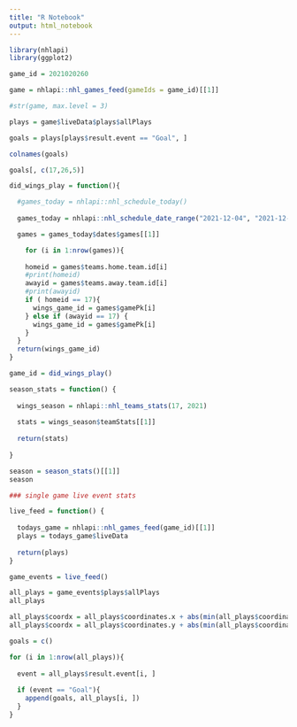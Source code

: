 ```yaml
---
title: "R Notebook"
output: html_notebook
---
```

```r
library(nhlapi)
library(ggplot2)
```

```r
game_id = 2021020260
```

```r
game = nhlapi::nhl_games_feed(gameIds = game_id)[[1]]

#str(game, max.level = 3)

```

```r
plays = game$liveData$plays$allPlays

goals = plays[plays$result.event == "Goal", ]

colnames(goals)

goals[, c(17,26,5)]
```

```r
did_wings_play = function(){

  #games_today = nhlapi::nhl_schedule_today()
  
  games_today = nhlapi::nhl_schedule_date_range("2021-12-04", "2021-12-04")[[1]]

  games = games_today$dates$games[[1]]

    for (i in 1:nrow(games)){
  
    homeid = games$teams.home.team.id[i]
    #print(homeid)
    awayid = games$teams.away.team.id[i]
    #print(awayid)
    if ( homeid == 17){
      wings_game_id = games$gamePk[i]
    } else if (awayid == 17) {
      wings_game_id = games$gamePk[i]
    }
  }
  return(wings_game_id)
}

game_id = did_wings_play()
```

```r
season_stats = function() {
  
  wings_season = nhlapi::nhl_teams_stats(17, 2021)
  
  stats = wings_season$teamStats[[1]]
  
  return(stats)
  
}

season = season_stats()[[1]]
season
```
```r
### single game live event stats

live_feed = function() {
  
  todays_game = nhlapi::nhl_games_feed(game_id)[[1]]
  plays = todays_game$liveData
  
  return(plays)
}

game_events = live_feed()
```

```r
all_plays = game_events$plays$allPlays
all_plays
```
```r
all_plays$coordx = all_plays$coordinates.x + abs(min(all_plays$coordinates.x))
all_plays$coordx = all_plays$coordinates.y + abs(min(all_plays$coordinates.y))

goals = c()

for (i in 1:nrow(all_plays)){
  
  event = all_plays$result.event[i, ]
  
  if (event == "Goal"){
    append(goals, all_plays[i, ])
  }
}
```


















